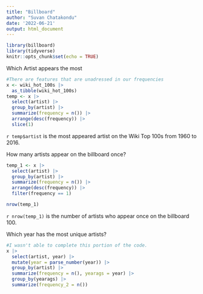 ```yaml
---
title: "Billboard"
author: "Suvan Chatakondu"
date: '2022-06-21'
output: html_document
---
```


```r
library(billboard)
library(tidyverse)
knitr::opts_chunk$set(echo = TRUE)
```

Which Artist appears the most
```r
#There are features that are unadressed in our frequencies
x <- wiki_hot_100s |> 
  as_tibble(wiki_hot_100s)
temp <- x |> 
  select(artist) |> 
  group_by(artist) |> 
  summarize(frequency = n()) |> 
  arrange(desc(frequency)) |> 
  slice(1)
```
`r temp$artist` is the most appeared artist on the Wiki Top 100s from 1960 to 2016.

How many artists appear on the billboard once?
```r
temp_1 <- x |> 
  select(artist) |> 
  group_by(artist) |> 
  summarize(frequency = n()) |> 
  arrange(desc(frequency)) |>
  filter(frequency == 1)

nrow(temp_1)
```
`r nrow(temp_1)` is the number of artists who appear once on the billboard 100.

Which year has the most unique artists?
```r
#I wasn't able to complete this portion of the code.
x |> 
  select(artist, year) |> 
  mutate(year = parse_number(year)) |> 
  group_by(artist) |> 
  summarize(frequency = n(), yearags = year) |> 
  group_by(yearags) |> 
  summarize(frequency_2 = n())
```

